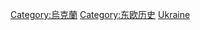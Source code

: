 {{Commons category|History of Ukraine}}
{{Catmore}}

[[Category:烏克蘭|Category:烏克蘭]]
[[Category:东欧历史|Category:东欧历史]]
[[Category:歐洲各國歷史|Ukraine]]